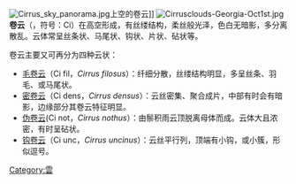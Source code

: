 {{NoteTA
|1=zh-hant:卷雲;zh-hans:卷云
}}

{{Infobox 雲
|名称=卷云
|图像=Cirrusclouds-Georgia-Oct1st.jpg
|图像说明=典型的卷云
|缩写符号=Ci
|云形符号=[[File:CH_1.png|File:CH 1.png]][[File:CH_2.png|File:CH 2.png]][[File:CH_3.png|File:CH 3.png]][[File:CH_4.png|File:CH 4.png]]
|族=高云族
|属=卷云属
|种=
|变种=
|高度=5,000~16,000
|特征=轻薄的丝缕状，边缘呈明显纤维状
|降水=无
}}
{{天气}}
[[File:Cirrus_sky_panorama.jpg|thumb]]上空的卷云]]
[[Image:Cirrusclouds-Georgia-Oct1st.jpg|thumb]]
'''卷云'''（{{lang-la|Cirrus}}，符号：Ci）在高空形成，有丝缕结构，柔丝般光泽，色白无暗影，多分离散乱。云体常呈丝条状、马尾状、钩状、片状、砧状等。

卷云主要又可再分为四种云状：
*[[毛卷云|毛卷云]]（Ci fil，''Cirrus filosus''）：纤细分散，丝缕结构明显，多呈丝条、羽毛、或马尾状。
*[[密卷云|密卷云]]（Ci dens，''Cirrus densus''）：云丝密集、聚合成片，中部有时会有暗影，边缘部分其卷云特征明显。
*[[伪卷云|伪卷云]](Ci not，''Cirrus nothus''）：由鬃积雨云顶脱离母体而成。云体大且浓密，有时呈砧状。
*[[钩卷云|钩卷云]]（Ci unc，''Cirrus uncinus''）：云丝平行列，顶端有小钩，或小簇，形似逗号。
{{commons|cirrus}}

{{云型}}

{{Metro-stub}}

[[Category:雲|Category:雲]]
